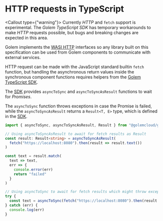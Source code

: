 
# HTTP requests in TypeScript

<Callout type={"warning"}>
  Currently _HTTP_ and `fetch` support is experimental. The _Golem TypeScript SDK_ has temporary
  workarounds to make _HTTP_ requests possible, but bugs and breaking changes are expected in this
  area.
</Callout>

Golem implements the [WASI HTTP](https://github.com/WebAssembly/wasi-http) interfaces so any library built on this specification can be used from Golem components to communicate with external services.

HTTP request can be made with the JavaScript standard builtin `fetch` function, but handling the asynchronous return values inside the synchronous component functions requires helpers from the [Golem TypeScript SDK](/ts-language-guide/golem-ts-sdk).

The [SDK](https://github.com/golemcloud/golem-ts) provides `asyncToSync` and `asyncToSyncAsResult` functions to wait for _Promises_.

The `asyncToSync` function throws exceptions in case the Promise is failed, while the `asyncToSyncAsResult` returns a `Result<T, E>` type, which is defined in the [SDK](https://github.com/golemcloud/golem-ts).

```typescript
import { asyncToSync, asyncToSyncAsResult, Result } from "@golemcloud/golem-ts"

// Using asyncToSyncAsResult to await for fetch results as Result
const result: Result<string> = asyncToSyncAsResult(
  fetch("https://localhost:8080").then(result => result.text())
)

const text = result.match(
  text => text,
  err => {
    console.error(err)
    return "failed"
  }
)

// Using asyncToSync to await for fetch results which might throw exceptions in case of errors
try {
  const text = asyncToSync(fetch("https://localhost:8080").then(result => result.text()))
} catch (err) {
  console.log(err)
}
```

